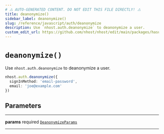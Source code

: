 ```yaml
---
# ⚠️ AUTO-GENERATED CONTENT. DO NOT EDIT THIS FILE DIRECTLY! ⚠️
title: deanonymize()
sidebar_label: deanonymize()
slug: /reference/javascript/auth/deanonymize
description: Use `nhost.auth.deanonymize` to deanonymize a user.
custom_edit_url: https://github.com/nhost/nhost/edit/main/packages/hasura-auth-js/src/hasura-auth-client.ts#L329
---
```


# `deanonymize()`

Use `nhost.auth.deanonymize` to deanonymize a user.

```ts
nhost.auth.deanonymize({
  signInMethod: 'email-password',
  email: 'joe@example.com'
})
```

## Parameters

---

**<span className="parameter-name">params</span>** <span className="optional-status">required</span> [`DeanonymizeParams`](/reference/docgen/javascript/auth/types/deanonymize-params)

---
